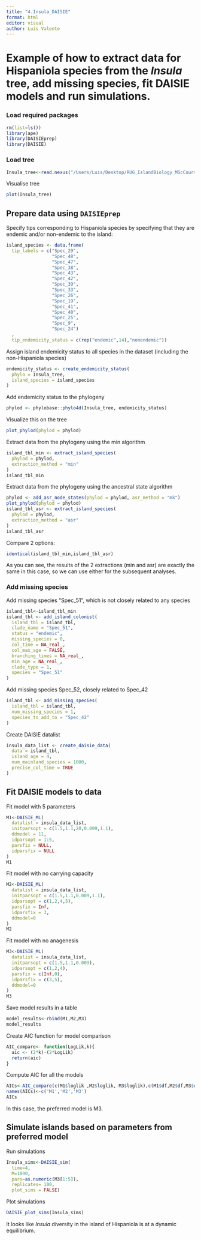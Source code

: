 ```yaml
---
title: "4.Insula_DAISIE"
format: html
editor: visual
author: Luis Valente
---
```


# Example of how to extract data for Hispaniola species from the *Insula* tree, add missing species, fit DAISIE models and run simulations.

### Load required packages

```r
rm(list=ls())
library(ape)
library(DAISIEprep)
library(DAISIE)
```

### Load tree

```r
Insula_tree<-read.nexus("/Users/Luis/Desktop/RUG_IslandBiology_MScCourse/Practicals/DAISIE_Insula_frogs/0.Insula_frog_data/Insula.tre")
```

Visualise tree

```r
plot(Insula_tree)
```

## Prepare data using `DAISIEprep`

Specify tips corresponding to Hispaniola species by specifying that they are endemic and/or non-endemic to the island:

```r
island_species <- data.frame(
  tip_labels = c("Spec_29",
                 "Spec_48",
                 "Spec_47",
                 "Spec_38",
                 "Spec_43",
                 "Spec_42",
                 "Spec_39",
                 "Spec_33",
                 "Spec_26",
                 "Spec_19",
                 "Spec_41",
                 "Spec_40",
                 "Spec_25",
                 "Spec_9",
                 "Spec_24")
  ,
  tip_endemicity_status = c(rep("endemic",14),"nonendemic"))
```

Assign island endemicity status to all species in the dataset (including the non-Hispaniola species)

```r
endemicity_status <- create_endemicity_status(
  phylo = Insula_tree,
  island_species = island_species
)
```

Add endemicity status to the phylogeny

```r
phylod <- phylobase::phylo4d(Insula_tree, endemicity_status)
```

Visualize this on the tree

```r
plot_phylod(phylod = phylod)
```

Extract data from the phylogeny using the min algorithm

```r
island_tbl_min <- extract_island_species(
  phylod = phylod,
  extraction_method = "min"
)
island_tbl_min
```

Extract data from the phylogeny using the ancestral state algorithm

```r
phylod <- add_asr_node_states(phylod = phylod, asr_method = "mk")
plot_phylod(phylod = phylod)
island_tbl_asr <- extract_island_species(
  phylod = phylod,
  extraction_method = "asr"
)
island_tbl_asr
```

Compare 2 options:

```r
identical(island_tbl_min,island_tbl_asr)
```

As you can see, the results of the 2 extractions (min and asr) are exactly the same in this case, so we can use either for the subsequent analyses.

### Add missing species

Add missing species "Spec_51", which is not closely related to any species

```r
island_tbl<-island_tbl_min
island_tbl <- add_island_colonist(
  island_tbl = island_tbl,
  clade_name = "Spec_51",
  status = "endemic",
  missing_species = 0,
  col_time = NA_real_,
  col_max_age = FALSE,
  branching_times = NA_real_,
  min_age = NA_real_,
  clade_type = 1,
  species = "Spec_51"
)
```

Add missing species Spec_52, closely related to Spec_42

```r
island_tbl <- add_missing_species(
  island_tbl = island_tbl,
  num_missing_species = 1, 
  species_to_add_to = "Spec_42"
)

```

Create DAISIE datalist

```r
insula_data_list <- create_daisie_data(
  data = island_tbl,
  island_age = 4,
  num_mainland_species = 1000,
  precise_col_time = TRUE
)

```

## Fit DAISIE models to data

Fit model with 5 parameters

```r

M1<-DAISIE_ML(
  datalist = insula_data_list,
  initparsopt = c(1.5,1.1,20,0.009,1.1),
  ddmodel = 11,
  idparsopt = 1:5,
  parsfix = NULL,
  idparsfix = NULL
)
M1
```

Fit model with no carrying capacity

```r

M2<-DAISIE_ML(
  datalist = insula_data_list,
  initparsopt = c(1.5,1.1,0.009,1.1),
  idparsopt = c(1,2,4,5),
  parsfix = Inf,
  idparsfix = 3,
  ddmodel=0
)
M2
```

Fit model with no anagenesis

```r
M3<-DAISIE_ML(
  datalist = insula_data_list,
  initparsopt = c(1.5,1.1,0.009),
  idparsopt = c(1,2,4),
  parsfix = c(Inf,0),
  idparsfix = c(3,5),
  ddmodel=0
)
M3
```

Save model results in a table

```r
model_results<-rbind(M1,M2,M3)
model_results
```

Create AIC function for model comparison

```r

AIC_compare<- function(LogLik,k){
  aic <- (2*k)-(2*LogLik)
  return(aic)
}
```

Compute AIC for all the models

```r
AICs<-AIC_compare(c(M1$loglik ,M2$loglik, M3$loglik),c(M1$df,M2$df,M3$df))
names(AICs)<-c('M1','M2','M3')
AICs
```

In this case, the preferred model is M3.

## Simulate islands based on parameters from preferred model

Run simulations

```r
Insula_sims<-DAISIE_sim(
  time=4,
  M=1000,
  pars=as.numeric(M3[1:5]),
  replicates= 100,
  plot_sims = FALSE)
```

Plot simulations

```r
DAISIE_plot_sims(Insula_sims)
```

It looks like *Insula* diversity in the island of Hispaniola is at a dynamic equilibrium.
